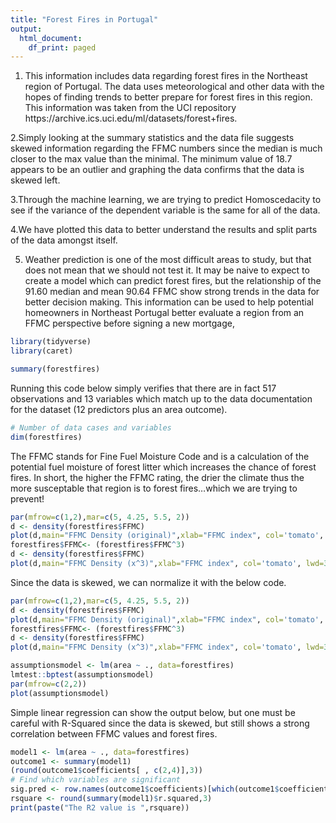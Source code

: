 ```yaml
---
title: "Forest Fires in Portugal"
output:
  html_document:
    df_print: paged
---
```


1. This information includes data regarding forest fires in the Northeast region of Portugal. The data uses meteorological and other data with the hopes of finding trends to better prepare for forest fires in this region.  This information was taken from the UCI repository https://archive.ics.uci.edu/ml/datasets/forest+fires. 

2.Simply looking at the summary statistics and the data file suggests skewed information regarding the FFMC numbers since the median is much closer to the max value than the minimal. The minimum value of 18.7 appears to be an outlier and graphing the data confirms that the data is skewed left. 

3.Through the machine learning, we are trying to predict Homoscedacity to see if the variance of the dependent variable is the same for all of the data.  

4.We have plotted this data to better understand the results and split parts of the data amongst itself. 

5. Weather prediction is one of the most difficult areas to study, but that does not mean that we should not test it. It may be naive to expect to create a model which can predict forest fires, but the relationship of the 91.60 median and mean 90.64 FFMC show strong trends in the data for better decision making. This information can be used to help potential homeowners in Northeast Portugal better evaluate a region from an FFMC perspective before signing a new mortgage, 

```r
library(tidyverse)
library(caret)
```



```r
summary(forestfires)
```

Running this code below simply verifies that there are in fact 517 observations and 13 variables which match up to the data documentation for the dataset (12 predictors plus an area outcome).

```r
# Number of data cases and variables
dim(forestfires)
```
The FFMC stands for Fine Fuel Moisture Code and is a calculation of the potential fuel moisture of forest litter which increases the chance of forest fires. In short, the higher the FFMC rating, the drier the climate thus the more susceptable that region is to forest fires...which we are trying to prevent!
```r
par(mfrow=c(1,2),mar=c(5, 4.25, 5.5, 2))
d <- density(forestfires$FFMC)
plot(d,main="FFMC Density (original)",xlab="FFMC index", col='tomato', lwd=3)
forestfires$FFMC<- (forestfires$FFMC^3)
d <- density(forestfires$FFMC)
plot(d,main="FFMC Density (x^3)",xlab="FFMC index", col='tomato', lwd=3)
```

Since the data is skewed, we can normalize it with the below code. 

```r
par(mfrow=c(1,2),mar=c(5, 4.25, 5.5, 2))
d <- density(forestfires$FFMC)
plot(d,main="FFMC Density (original)",xlab="FFMC index", col='tomato', lwd=3)
forestfires$FFMC<- (forestfires$FFMC^3)
d <- density(forestfires$FFMC)
plot(d,main="FFMC Density (x^3)",xlab="FFMC index", col='tomato', lwd=3)
```

```r
assumptionsmodel <- lm(area ~ ., data=forestfires)
lmtest::bptest(assumptionsmodel)
par(mfrow=c(2,2))
plot(assumptionsmodel)
```

Simple linear regression can show the output below, but one must be careful with R-Squared since the data is skewed, but still shows a strong correlation between FFMC values and forest fires. 
```r
model1 <- lm(area ~ ., data=forestfires)
outcome1 <- summary(model1)
(round(outcome1$coefficients[ , c(2,4)],3))
# Find which variables are significant
sig.pred <- row.names(outcome1$coefficients)[which(outcome1$coefficients[ ,4] <= 0.05)]
rsquare <- round(summary(model1)$r.squared,3)
print(paste("The R2 value is ",rsquare))
```








